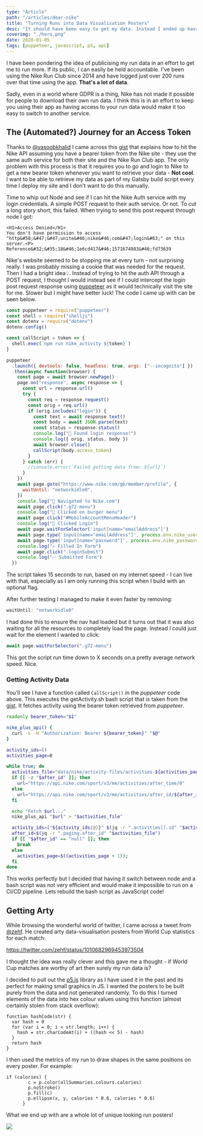 ```yaml
---
type: "Article"
path: "/articles/dear-nike"
title: "Turning Runs into Data Visualisation Posters"
desc: "It should have been easy to get my data. Instead I ended up having to go on a journey into the world of puppeteer - an awesome way to interact with chrome through node."
coverimg: "./hero.png"
date: 2020-01-05
tags: [puppeteer, javascript, p5, api]
---
```



I have been pondering the idea of publicising my run data in an effort to get me to run more. If its public, I can easily be held accountable. I've been using the Nike Run Club since 2014 and have logged just over 200 runs over that time using the app. **That's a lot of data**. 

Sadly, even in a world where GDPR is a thing, Nike has not made it possible for people to download their own run data. I think this is in an effort to keep you using their app as having access to your run data would make it too easy to switch to another service. 

## The (Automated?) Journey for an Access Token

Thanks to [@yasoobkhalid](https://twitter.com/yasoobkhalid) I came across this [gist](https://gist.github.com/niw/858c1ecaef89858893681e46db63db66) that explains how to hit the Nike API assuming you have a bearer token from the Nike site - they use the same auth service for both their site and the Nike Run Club app. The only problem with this process is that it requires you to go and login to Nike to get a new bearer token whenever you want to retrieve your data - **Not cool**. I want to be able to retrieve my data as part of my Gatsby build script every time I deploy my site and I don't want to do this manually. 

Time to whip out Node and see if I can hit the Nike Auth service with my login credentials. A simple POST request to their auth service. Or not. To cut a long story short, this failed. When trying to send this post request through node I got:

```
<H1>Access Denied</H1>
You don't have permission to access "http&#58;&#47;&#47;unite&#46;nike&#46;com&#47;login&#63;" on this server.<P>
Reference&#32;&#35;18&#46;1e6cd417&#46;1571674983&#46;fd73639
```

Nike's website seemed to be stopping me at every turn - not surprising really. I was probably missing a cookie that was needed for the request. Then I had a bright idea💡. Instead of trying to hit the auth API  through a POST request, I thought I would instead see if I could intercept the login post request response using [puppeteer](https://github.com/GoogleChrome/puppeteer) as it would technically visit the site for me. Slower but I might have better luck! The code I came up with can be seen below.

```js
const puppeteer = require("puppeteer")
const shell = require("shelljs")
const dotenv = require("dotenv")
dotenv.config()

const callScript = token => {
  shell.exec(`npm run nike_activity ${token}`)
}

puppeteer
  .launch({ devtools: false, headless: true, args: ["--incognito"] })
  .then(async function(browser) {
    const page = await browser.newPage()
    page.on("response", async response => {
      const url = response.url()
      try {
        const req = response.request()
        const orig = req.url()
        if (orig.includes("login")) {
          const text = await response.text()
          const body = await JSON.parse(text)
          const status = response.status()
          console.log("🎉 Found login response!")
          console.log({ orig, status, body })
          await browser.close()
          callScript(body.access_token)
        }
      } catch (err) {
        //console.error(`Failed getting data from: ${url}`)
      }
    })
    await page.goto("https://www.nike.com/gb/member/profile", {
      waitUntil: "networkidle0",
    })
    console.log("👟 Navigated to Nike.com")
    await page.click(".g72-menu")
    console.log("🍔 Clicked on burger menu")
    await page.click("#MobileAccountMenuHeader")
    console.log("💪 Clicked Login")
    await page.waitForSelector('input[name="emailAddress"]')
    await page.type('input[name="emailAddress"]', process.env.nike_username)
    await page.type('input[name="password"]', process.env.nike_password)
    console.log("✍️ Filled In Form")
    await page.click(".loginSubmit")
    console.log("✅ Submitted Form")
  })
```

The script takes 15 seconds to run, based on my internet speed - I can live with that,  especially as I am only running this script when I build with an optional flag.

After further testing I managed to make it even faster by removing:

```js
waitUntil: "networkidle0"
```

I had done this to ensure the nav had loaded but it turns out that it was also waiting for all the resources to completely load the page. Instead I could just wait for the element I wanted to click:

```js
await page.waitForSelector(".g72-menu")
```

This got the script run time down to X seconds on.a pretty average network speed. Nice. 

### Getting Activity Data

You'll see I have a function called `CallScript()` in the _puppeteer_ code above. This executes the getActivity.sh bash script that is taken from the  [gist](https://gist.github.com/niw/858c1ecaef89858893681e46db63db66). It fetches activity using the bearer token retrieved from _puppeteer_. 

```sh
readonly bearer_token="$1"

nike_plus_api() {
  curl -s -H "Authorization: Bearer ${bearer_token}" "$@"
}

activity_ids=()
activities_page=0

while true; do
  activities_file="data/nike/activity-files/activities-${activities_page}.json"
  if [[ -z "$after_id" ]]; then
    url="https://api.nike.com/sport/v3/me/activities/after_time/0"
  else
    url="https://api.nike.com/sport/v3/me/activities/after_id/${after_id}"
  fi

  echo "Fetch $url..."
  nike_plus_api "$url" > "$activities_file"

  activity_ids=("${activity_ids[@]}" $(jq -r ".activities[].id" "$activities_file"))
  after_id=$(jq -r ".paging.after_id" "$activities_file")
  if [[ "$after_id" == "null" ]]; then
    break
  else
    activities_page=$((activities_page + 1));
  fi
done
```

This works perfectly but I decided that having it switch between node and a bash script was not very efficient and would make it impossible to run on a CI/CD pipeline. Lets rebuild the bash script as JavaScript code!

## Getting Arty

While browsing the wonderful world of twitter, I came across a tweet from [@zehf](https://twitter.com/zehf). He created arty data-visualisation posters from World Cup statistics for each match:

https://twitter.com/zehf/status/1010682969453973504

I thought the idea was really clever and this gave me a thought - if World Cup matches are worthy of art then surely my run data is?

I decided to pull out the [p5.js](https://p5js.org/) library as I have used it in the past and its perfect for making small graphics in JS. I wanted the posters to be built purely from the data and not generated randomly. To do this I turned elements of the data into hex colour values using this function (almost certainly stolen from stack overflow): 

```
function hashCode(str) {
  var hash = 0
  for (var i = 0; i < str.length; i++) {
    hash = str.charCodeAt(i) + ((hash << 5) - hash)
  }
  return hash
}

```

I then used the metrics of my run to draw shapes in the same positions on every poster. For example: 

```
if (calories) {
        c = p.color(allSummaries.colours.calories)
        p.noStroke()
        p.fill(c)
        p.ellipse(x, y, calories * 0.6, calories * 0.6)
      }
```
What we end up with are a whole lot of unique looking run posters!

<div class="text-align-center">
  <img src="https://ik.imagekit.io/sld/Run_Posters-1_850nLA8Jl.gif" class="blog-poster"/>
</div>

